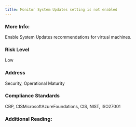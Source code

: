 ```yaml
---
title: Monitor System Updates setting is not enabled
---
```


### More Info:

Enable System Updates recommendations for virtual machines.

### Risk Level

Low

### Address

Security, Operational Maturity

### Compliance Standards

CBP, CISMicrosoftAzureFoundations, CIS, NIST, ISO27001

### Additional Reading:
